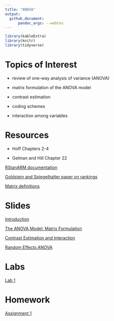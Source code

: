 ```yaml
---
title: "ANOVA"
output: 
  github_document:
      pandoc_args: --webtex
---
```


```r
library(kableExtra)
library(knitr)
library(tidyverse)
```


# Topics of Interest

- review of one-way analysis of variance (ANOVA)

- matrix formulation of the ANOVA model

- contrast estimation

- coding schemes

- interaction among variables


# Resources

- Hoff Chapters 2-4

- Gelman and Hill Chapter 22

[RStanARM documentation](https://mc-stan.org/users/documentation/case-studies/tutorial_rstanarm.html)

[Goldstein and Spiegelhalter paper on rankings](https://www.bristol.ac.uk/media-library/sites/cmm/migrated/documents/statistical-issues-for-league-tables1.pdf)

[Matrix definitions](https://onlinecourses.science.psu.edu/statprogram/reviews/matrix-algebra/definitions)


# Slides

[Introduction](decks/intro_deck.html) 

[The ANOVA Model: Matrix Formulation](decks/anova_01_deck.html)

[Contrast Estimation and Interaction](decks/anova_02_deck.html)

[Random Effects ANOVA](decks/anova_03_deck.html)

<!--  [Bayesian Inference for the Hierarchical Normal Model](decks/anova_04_deck.html) --->

# Labs

[Lab 1](labs/lab1.html)

# Homework

[Assignment 1](homework/hw1.html)

<!-- [Assignment 2](homework/hw2.html)  --->



